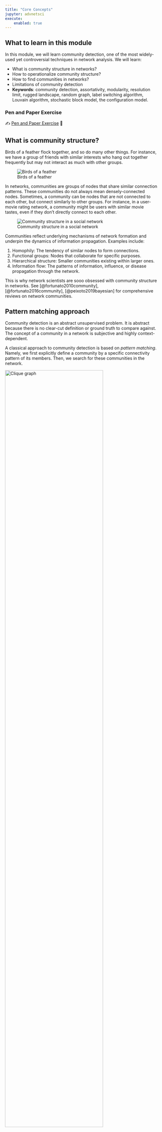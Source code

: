 ```yaml
---
title: "Core Concepts"
jupyter: advnetsci
execute:
    enabled: true
---
```


## What to learn in this module

In this module, we will learn community detection, one of the most widely-used yet controversial techniques in network analysis. We will learn:

- What is community structure in networks?
- How to operationalize community structure?
- How to find communities in networks?
- Limitations of community detection
- **Keywords**: community detection, assortativity, modularity, resolution limit, rugged landscape, random graph, label switching algorithm, Louvain algorithm, stochastic block model, the configuration model.


### Pen and Paper Exercise

✍️ [Pen and Paper Exercise](./pen-and-paper/exercise.pdf) 🚢

## What is community structure?

Birds of a feather flock together, and so do many other things. For instance, we have a group of friends with similar interests who hang out together frequently but may not interact as much with other groups.

![Birds of a feather](https://t4.ftcdn.net/jpg/08/10/89/17/360_F_810891701_xy4NsqgdqllMfKDfV6V27ycrw8FLFqrw.jpg)

In networks, communities are groups of nodes that share similar connection patterns. These communities do not always mean densely-connected nodes. Sometimes, a community can be nodes that are not connected to each other, but connect similarly to other groups. For instance, in a user-movie rating network, a community might be users with similar movie tastes, even if they don't directly connect to each other.

![Community structure in a social network](https://upload.wikimedia.org/wikipedia/commons/thumb/f/f4/Network_Community_Structure.svg/220px-Network_Community_Structure.svg.png)

Communities reflect underlying mechanisms of network formation and underpin the dynamics of information propagation. Examples include:

1. Homophily: The tendency of similar nodes to form connections.
2. Functional groups: Nodes that collaborate for specific purposes.
3. Hierarchical structure: Smaller communities existing within larger ones.
4. Information flow: The patterns of information, influence, or disease propagation through the network.

This is why network scientists are sooo obsessed with community structure in networks. See [@fortunato2010community], [@fortunato2016community], [@peixoto2019bayesian] for comprehensive reviews on network communities.

## Pattern matching approach

Community detection is an abstract unsupervised problem. It is abstract because there is no clear-cut definition or ground truth to compare against. The concept of a community in a network is subjective and highly context-dependent.

A classical approach to community detection is based on *pattern matching*. Namely, we first explicitly define a community by a specific connectivity pattern of its members. Then, we search for these communities in the network.

::: {#fig-clique}

<img src="https://pythonhosted.org/trustedanalytics/R_images/k-clique_201508281155.png" alt="Clique graph" width="80%">

Cliques of different sizes. Taken from [https://pythonhosted.org/trustedanalytics/python_api/graphs/graph-/kclique_percolation.html](https://pythonhosted.org/trustedanalytics/python_api/graphs/graph-/kclique_percolation.html)
:::

Perhaps, the strictest definition of a community is a *clique*: a group of nodes all connected to each other. Examples include triangles (3-node cliques) and fully-connected squares (4-node cliques). However, cliques are often too rigid for real-world networks. In social networks, for instance, large groups of friends rarely have every member connected to every other, yet we want to accept such "in-perfect" social circles as communities. This leads to the idea of relaxed versions of cliques, called **pseudo-cliques**.

Pseudo-cliques are defined by relaxing at least one of the following three dimensions of strictness, i.e., degree, density, and distance. We will walk through each of them in details as follows.

### Degree relaxation

Degree relaxation acknowledges that real-world groups rarely have perfect connectivity among all members. The *k-plex* [@seidman1978graph] is a classic example: it allows each node in a group to miss connections to up to $k$ other members, making it possible to model social circles where not everyone knows everyone else.

A similar relaxation is the **k-core** [@seidman1983network], which requires each node to have at least $k$ connections within the group, capturing the idea of a "core" of well-connected individuals. These approaches reflect the reality that cohesive groups can exist even when some connections are missing, and they help distinguish between core and peripheral members in a network.

::: {#fig-k-plex}
```dot
//| fig-width: 6
//| fig-height: 3
//| fig-align: center

graph G {
    layout=fdp;
    node [shape=circle, style=filled, fontsize=20, width=0.6];
    edge [len=1.5];

    // ρ-dense: qualifies (has 8/10 = 80% > 75% threshold)
    subgraph cluster_dense {
        label=" 2-plex, 2-core";
        #style=filled;
        #fillcolor="#e8f5e8";
        fontsize=20;
        peripheries=0;

        a [pos="0.5,2.5!", fillcolor="#45b7d1"];
        b [pos="1.5,3!", fillcolor="#45b7d1"];
        c [pos="2,2!", fillcolor="#45b7d1"];
        d [pos="1.5,1!", fillcolor="#45b7d1"];
        e [pos="0.5,1.5!", fillcolor="#45b7d1"];

        a -- b; a -- e;
        b -- c; b -- e;
        c -- d; c -- e;
        d -- e;
        // Missing: a -- c, b -- d (has 8 out of 10 possible edges = 80%)
    }

    // Not ρ-dense: fails (has 4/10 = 40% < 75% threshold)
    subgraph cluster_not_dense {
        label="3-plex, 1-core";
        #style=filled;
        #fillcolor="#ffe8e8";
        fontsize=20;
        peripheries=0;

        f [pos="5.5,2.5!", fillcolor="#ff9999"];
        g [pos="6.5,3!", fillcolor="#ff9999"];
        h [pos="7,2!", fillcolor="#ff9999"];
        i [pos="6.5,1!", fillcolor="#ff9999"];
        j [pos="5.5,1.5!", fillcolor="#ff9999"];

        f -- g;
        g -- h;
        i -- j;
        j -- f;
        // Missing 6 edges: has only 4 out of 10 possible edges = 40%
    }
}
```

Comparison of the k-plex and k-core in different graphs.

:::

### Density relaxation

Density relaxation shifts the focus from individual connections to the overall cohesiveness of the group. Instead of requiring every possible connection, a **$\rho$-dense subgraph** [@goldberg1984finding] enforces that the group contains at least a fraction $\rho$ of all possible internal edges. This approach is useful for identifying communities that are highly, but not perfectly, interconnected—such as a friend group where most, but not all, pairs know each other.

::: {#fig-density-relaxation}
```dot
//| fig-width: 6
//| fig-height: 3
//| fig-align: center

graph G {
    layout=fdp;
    node [shape=circle, style=filled, fontsize=20, width=0.6];
    edge [len=1.5];

    // ρ-dense: qualifies (has 8/10 = 80% > 75% threshold)
    subgraph cluster_dense {
        label="0.7-dense, 2-plex, 2-core";
        #style=filled;
        #fillcolor="#e8f5e8";
        fontsize=20;
        peripheries=0;

        a [pos="0.5,2.5!", fillcolor="#45b7d1"];
        b [pos="1.5,3!", fillcolor="#45b7d1"];
        c [pos="2,2!", fillcolor="#45b7d1"];
        d [pos="1.5,1!", fillcolor="#45b7d1"];
        e [pos="0.5,1.5!", fillcolor="#45b7d1"];

        a -- b; a -- e;
        b -- c; b -- e;
        c -- d; c -- e;
        d -- e;
        // Missing: a -- c, b -- d (has 8 out of 10 possible edges = 80%)
    }

    // Not ρ-dense: fails (has 4/10 = 40% < 75% threshold)
    subgraph cluster_not_dense {
        label="0.7-dense, 3-plex, 1-core";
        #style=filled;
        #fillcolor="#ffe8e8";
        fontsize=20;
        peripheries=0;

        f [pos="5.5,2.5!", fillcolor="#ff9999"];
        g [pos="6.5,3!", fillcolor="#ff9999"];
        h [pos="7,2!", fillcolor="#ff9999"];
        i [pos="6.5,1!", fillcolor="#ff9999"];
        j [pos="5.5,1.5!", fillcolor="#ff9999"];

        f -- g;
        g -- h;
        i -- j;
        j -- f;
        f -- h;
        j -- h;
        j -- g;

        // Missing 6 edges: has only 4 out of 10 possible edges = 40%
    }
}
```

The two subgraphs are equally dense, but the left one is 2-plex and 2-core, while the right one is 3-plex and 1-core.

:::

### Distance relaxation
Distance relaxation allows for the inclusion of nodes that are not directly connected but are still close in terms of network steps. The **$n$-clique** [@luce1950connectivity] is a group where every pair of nodes is within $n$ steps of each other, so members can be connected through mutual friends. However, this can sometimes include connections that pass through nodes outside the group, which led to refinements such as the **$n$-clan** and **$n$-club** [@mokken1979cliques], where all paths between members must remain within the group itself. These definitions help capture the idea of communities that are tightly knit not just by direct ties, but also by short, internal paths.

::: {#fig-distance-relaxation}
```dot
//| fig-width: 6
//| fig-height: 3
//| fig-align: center
graph G {
    layout=fdp;
    node [shape=circle, style=filled, fontsize=20, width=0.4, fillcolor=black];
    edge [len=1.2];

    // 2-Clique (larger dashed box)
    subgraph cluster_clique {
        style=dashed;
        fontsize=16;
        peripheries=0;

        // 2-Clan (inner solid box)
        subgraph cluster_clan {
            label="3-clan, 2-clique";
            style=dashed;
            fontsize=20;
            peripheries=1;

            // Inner square/rectangle of 4 nodes
            a [pos="2,2!" fillcolor="#45b7d1"];
            b [pos="4,2!" fillcolor="#45b7d1"];
            c [pos="4,0.5!" fillcolor="#45b7d1"];
            d [pos="2,0.5!" fillcolor="#45b7d1"];

            // Square connections
            a -- b;
            c -- d;
            d -- a;

        }

        // Two external nodes connected to the clan
        e [pos="0.5,1.25!" fillcolor="#afafaf"];
        f [pos="5.5,1.25!" fillcolor="#afafaf"];

        // External connections
        e -- a;
        e -- d;
        f -- b;
        f -- c;
    }
}
```

In both n-clique and n-clan, two nodes are connected at most $n$ steps apart. But for the n-clique, they can be connected through other nodes outside the group. n-clan is more strict in a sense that it requires all paths between two nodes to be within the group.

:::

### Hybrid approaches
Hybrid approaches combine these dimensions to capture even more nuanced community structures. The **$k$-truss** [@saito2008extracting; @cohen2009graph; @wang2010triangulation] requires that every edge in the group participates in at least $k-2$ triangles, emphasizing the importance of triadic relationships for group stability. The **$\rho$-dense core** [@koujaku2016dense] balances high internal density with sparse external connections, identifying groups that are not only cohesive inside but also well-separated from the rest of the network. These hybrid definitions reflect the complex and overlapping nature of real-world communities, where both internal cohesion and clear boundaries matter.

::: {#fig-clique-pattern}

<img src="https://ars.els-cdn.com/content/image/1-s2.0-S0378873315000520-gr1.jpg" alt="Pseudo-clique patterns" width="80%" style="display: block; margin-left: auto; margin-right: auto;">

Illustation of different pseudo cliques. Taken from {footcite}`koujaku2016dense`.

:::


## Graph cut approach

Another approach from computer science is to treat a community detection problem as an *optimization* problem. An early example is the **graph cut** problem, which asks to find the minimum number of edges to cut the graph into two disconnected components.

Specifically, let us consider cutting the network into two communities. Let $V_1$ and $V_2$ be the set of nodes in the two communities. Then, the cut is the number of edges between the two communities, which is given by

$$
\begin{align}
\text{Cut}(V_1, V_2) = \sum_{i \in V_1} \sum_{j \in V_2} A_{ij}
\end{align}
$$

Now, the community detection problem is translated into **an optimization problem**, with the goal of finding a cut $V_1, V_2$ that minimizes $\text{Cut}(V_1, V_2)$.


::: {.callout-note title="Exercise"}

The description of this problem is not complete 😈.

Can you identify what is missing in the description of the graph cut problem? Without this, the best cut is trivial. "<a href='https://skojaku.github.io/adv-net-sci/assets/vis/community-detection/index.html?scoreType=graphcut&numCommunities=2&randomness=1&dataFile=two-cliques.json'>Graph Cut Problem 🎮</a>"


:::

::: {.callout-caution collapse="true" title="Click to reveal the answer!" appearance="simple"}
The missing element is a constraint: each community must contain at least one node. Without this, the trivial solution of placing all nodes in a single community would always yield a cut of zero.
:::

### Balanced cut

Graph cut often provide unbalanced communities, e.g., a community consisting of a single node, and another consisting of all other nodes. For example, if the network has a node with degree one (e.g., one edge), an optimal cut will be to place this node in its own community, resulting in a cut of one.


#### Ratio cut

**Ratio cut** addresses this issue by introducing a normalization factor to balance the cut.
Suppose we cut the network into two communities $V_1$ and $V_2$, then the ratio cut is defined as

$$
\begin{align}
\text{Ratio cut}(V_1, V_2) = \frac{1}{|V_1| \cdot |V_2|} \sum_{i \in V_1} \sum_{j \in V_2} A_{ij}
\end{align}
$$


The normalization factor $1/(|V_1| |V_2|)$ balances the community sizes. It's smallest when communities are equal ($|V_1| = |V_2|$) and largest when one community has only one node ($|V_1| = 1$ or $|V_2| = 1$).

#### Normalized cut

**Normalized cut** [@shi2000normalized] balances communities based on edge count, unlike Ratio cut which uses node count. It is defined as


$$
\text{Normalized cut}(V_1, V_2) = \frac{1}{|E_1| \cdot |E_2|} \sum_{i \in V_1} \sum_{j \in V_2} A_{ij}
$$

- $|E_1|$ and $|E_2|$ are the number of edges in the communities $V_1$ and $V_2$, respectively.


#### Cut into more than two communities

Ratio cut and Normalized cut can be extended to cut into more than two communities. Specifically, we can extend them to cut into $k$ communities, i.e., $V_1, V_2, \dots, V_k$ by defining

$$
\begin{align}
\text{Ratio cut}(V_1, V_2, \dots, V_k) &= \sum_{k=1}^K \frac{1}{|V_k|} \left(\sum_{i \in V_k} \sum_{j \notin V_{k}} A_{ij} \right) \\
\text{Normalized cut}(V_1, V_2, \dots, V_k) &= \sum_{k=1}^K \frac{1}{|E_k|} \left(\sum_{i \in V_k} \sum_{j \notin V_{k}} A_{ij} \right)
\end{align}
$$


::: {.column-margin}

For both ratio and normalized cut, finding the best cut is a NP-hard problem. Yet, there are some heuristics to find a good cut.
Interested students are encouraged to refer to [Ulrike von Luxburg "A Tutorial on Spectral Clustering"](https://arxiv.org/abs/0711.0189) for more details.

:::

A key limitation of Ratio cut and Normalized cut is that they require us to choose the number of communities in advance, which is often unknown in real networks. This leads to the most celebrated yet controversial community detection method, i.e, **modularity maximization**, which we will cover in the next section.

::: {.callout-note title="Exercise"}

Another key limitation of Ratio cut and Normalized cut is that they tend to favor communities of similar size, even though real communities can vary a lot [@palla2005uncovering;@clauset2004finding]. This problem also exists in the modularity maximization method.

:::


## Modularity: measuring assortativity against null models


### Key idea

**Modularity** is by far the most widely used method for community detection. Modularity can be derived in many ways, but we will follow the one derived from assortativity.

**Assortativity** is a measure of the tendency of nodes to connect with nodes of the same attribute. The attribute, in our case, is the community that the node belongs to, and we say that a network is assortative if nodes of the same community are more likely to connect with each other than nodes of different communities.

Let's think about assortativity by using color balls and strings! 🎨🧵

::: {#fig-fig-modularity-game}

<img src="../figs/modularity.jpg" alt="Single node failure" width="100%">

Illustration of how modularity measures assortativity relative to a null model.
:::

Imagine we're playing a game as follows:

1. Picture each connection in our network as two colored balls joined by a piece of string. 🔴🟢--🔵🟡
2. The color of each ball shows which community it belongs to.
3. Now, let's toss all these ball-and-string pairs into a big bag.
4. We'll keep pulling out strings with replacement and checking if the balls on each end match colors.

The more color matches we find, the more assortative our network is. But, there's a catch! What if we got lots of matches just by luck? For example, if all our balls were the same color, we'd always get a match. But that doesn't tell us much about our communities. So, to be extra clever, we compare our results to a "random" version (null model):

1. We snip all the strings and mix up all the balls.
2. Then we draw pairs of balls at random *with replacement* and see how often the colors match.

::: {.column-margin}
By comparing our original network to this mixed-up version, we can see if our communities are really sticking together more than we'd expect by chance.
For example, if all nodes belong to the same community, we would always get a match for the random version as well, which informs us that a high likelihood of matches is not surprising.
:::

Building on this, the modularity is defined as

$$
\dfrac{\text{\# of matches} - \text{Average \# of random matches}}{\text{Maximum possible \# of matches}}
$$

This comparison against the random version is the heart of modularity. Unlike graph cut methods that aim to maximize assortativity directly, modularity measures assortativity *relative* to *a null model*.

### Modularity formula

Let's dive into the modularity formula! To put modularity into math terms, we need a few ingredients:

- $m$: The total number of strings (edges) in our bag
- $n$: The total number of balls (nodes) we have
- $A_{ij}$: This tells us if ball $i$ and ball $j$ are connected by a string
- $\delta(c_i,c_j)$: This is our color-checker. It gives us a 1 if balls $i$ and $j$ are the same color (same community), and 0 if they're different.

Now, the probability of pulling out a string out of $m$ string and finding matching colors on both ends is:

$$
\frac{1}{m} \sum_{i=1}^n \sum_{j=i+1}^n A_{ij} \delta(c_i,c_j) = \frac{1}{2m} \sum_{i=1}^n \sum_{j=1}^n A_{ij} \delta(c_i,c_j)
$$

We set $A_{ii} = 0$ by assuming our network doesn't have any "selfie strings" (where a ball is connected to itself). Also, we changed our edge counting a bit. Instead of counting each string once (which gave us $m$), we're now counting each string twice (once from each end). That's why we use $2m$ on the right-hand side of the equation.

Now, imagine we've cut all the strings, and we're going to draw two balls at random with replacement.
Here's how our new bag looks:

- We have $2m$ balls in total ($1$ string has $2$ balls, and thus $m$ strings have $2m$ balls in total).
- A node with $k$ edges correspond to the $k$ of $2m$ balls in the bag.
- The color of each ball in our bag matches the color (or community) of its node in the network.

Now, what's the chance of pulling out two balls of the same color?

$$
\sum_{c=1}^C \left( \frac{1}{2m}\sum_{i=1}^n k_i \delta(c, c_i) \right)^2
$$

where $k_i$ is the degree (i.e., the number of edges) of node $i$, and $C$ is the total number of communities (i.e., colors).

Here's what it means in simple terms:

- We look at each color ($c$) one by one (the outer sum).
- For each color, we figure out how many balls of that color are in our bag ($\frac{1}{2m}\sum_{i=1}^n k_i \delta(c, c_i)$).
- We divide by $2m$ to get the probability of drawing a ball of that color.
- We then calculate the chance of grabbing that color twice in a row ($\left( \frac{1}{2m}\sum_{i=1}^n k_i \delta(c, c_i) \right)^2$).
- Finally, we add up these chances for all $C$ colors.

Putting altogether, the modularity is defined by

$$
\begin{align}
Q &=\frac{1}{2m} \sum_{i=1}^n \sum_{j=1}^n A_{ij} \delta(c_i,c_j) - \sum_{c=1}^C \left( \frac{1}{2m}\sum_{i=1}^n k_i \delta(c, c_i) \right)^2
\end{align}
$$

By rearranging the terms, we get the standard expression for modularity:

$$
Q =\frac{1}{2m} \sum_{i=1}^n \sum_{j=1}^n \left[ A_{ij} -  \frac{k_ik_j}{2m} \right]\delta(c_i,c_j)
$$

See the Appendix for the derivations.

### Modularity Demo

Let's learn how the modularity works by playing with a community detection game!

::: {.callout-note title="Exercise 1"}

Find communities by maximizing the modularity. [Modularity maximization (two communities) 🎮](https://skojaku.github.io/adv-net-sci/assets/vis/community-detection/index.html?scoreType=modularity&numCommunities=2&randomness=1&dataFile=two-cliques.json)

:::

One of the good things about modularity is that it can figure out how many communities there should be all by itself! 🕵️‍♀️ Let's have some fun with this idea. We're going to play the same game again, but this time, we'll start with a different number of communities. See how the modularity score changes as we move things around.

::: {.callout-note title="Exercise 2"}

Find communities by maximizing the modularity. [Modularity maximization (four communities) 🎮](https://skojaku.github.io/adv-net-sci/assets/vis/community-detection/index.html?scoreType=modularity&numCommunities=4&randomness=1&dataFile=two-cliques.json)
:::

Now, let's take our modularity maximization for a real-world example! 🥋 We're going to use the famous karate club network. This network represents friendships between members of a university karate club. It's a classic in the world of network science, and it's perfect for seeing how modularity works in practice.

::: {.callout-note title="Exercise 3"}

Find communities by maximizing the modularity. [Modularity maximization (four communities) 🎮](https://skojaku.github.io/adv-net-sci/assets/vis/community-detection/index.html?scoreType=modularity&numCommunities=4&randomness=0.25&dataFile=net_karate.json)

:::

### Limitation of Modularity

Like many other community detection methods, modularity is not a silver bullet. Thanks to extensive research, we know many limitations of modularity. Let's take a look at a few of them.

### Resolution limit

The modularity finds two cliques connected by a single edge as two separate communities.
But what if we add another community to this network?
Our intuition tells us that, because communities are *local* structure, the two cliques should remain separated by the modularity. But is this the case?

::: {.callout-note title="Exercise 4"}

Find communities by maximizing the modularity. [Modularity maximization (four communities) 🎮](https://skojaku.github.io/adv-net-sci/assets/vis/community-detection/index.html?scoreType=modularity&numCommunities=3&randomness=0.9&dataFile=two-cliques-big-clique.json)

:::

::: {.callout-warning collapse="true" title="Click here to see the solution"}

The best modularity score actually comes from merging our two cliques into one big community. This behavior is what we call the **Resolution limit** [@fortunato2007resolution]. Modularity can't quite make out communities that are smaller than a certain size!

Think of it like this: modularity is trying to see the big picture, but it misses the little details. In network terms, the number of edges $m_c$ in a community $c$ has to be bigger than a certain size. This size is related to the total number of edges $m$ in the whole network. We write this mathematically as ${\cal O}(m)$.

:::


### Spurious communities

What if the network does not have any communities at all? Does the modularity find no communities? To find out, let's run the modularity on a random network, where each pair of nodes is connected randomly with the same probability.

::: {.callout-note title="Exercise 5"}
:class: tip

Find communities by maximizing the modularity. [Modularity maximization (four communities) 🎮](vis/community-detection/index.html?scoreType=modularity&numCommunities=3&randomness=0.8&dataFile=random-net.json)

::: {.callout-note collapse="true" title="Click here to see the solution"}

Surprise, surprise! 😮 Modularity finds communities even in our random network, and with a very high score too! It's like finding shapes in clouds - sometimes our brains (or algorithms) see patterns where there aren't any.

The wild thing is that the modularity score for this random network is even higher than what we saw for our network with two clear cliques!

This teaches us two important lessons:
1. We can't compare modularity scores between different networks. It's like comparing apples and oranges! 🍎🍊
2. A high modularity score doesn't always mean we've found communities.

Interested readers can read more about this in [this tweet by Tiago Peixoto](https://twitter.com/tiagopeixoto/status/1466352013856358400) and the discussion [here](https://reticular.hypotheses.org/1924).

<blockquote class="twitter-tweet" style="max-width: 550px;"><p lang="en" dir="ltr">Modularity maximization is not a reliable method to find communities in networks. Here&#39;s a simple example showing why:<br><br>1. Generate an Erdős-Rényi random graph with N nodes and average degree &lt;k&gt;.<br><br>2. Find the maximum modularity partition. <a href="https://t.co/MTt5DdFXSX">pic.twitter.com/MTt5DdFXSX</a></p>&mdash; Tiago Peixoto (@tiagopeixoto) <a href="https://twitter.com/tiagopeixoto/status/1466352013856358400?ref_src=twsrc%5Etfw">December 2, 2021</a></blockquote> <script async src="https://platform.twitter.com/widgets.js" charset="utf-8"></script>
:::

:::

The simple answer is no. Modularity is still a powerful tool for finding communities in networks. Like any other method, it has its limitations. And knowing these limitations is crucial for using it effectively. There is "free lunch" in community detection [@peel2017ground].
When these implicit assumptions are met, modularity is in fact a very powerful method for community detection. For example, it is in fact an "optimal" method for a certain class of networks [@nadakuditi2012graph].

## Stochastic Block Model

Let's talk about two ways to look at communities in networks. In modularity maximization, we are given a network and asked to find the best way to group its parts into communities.
Let's flip that idea on its head! 🙃 Instead of starting with a network and looking for communities, we start with the communities and ask, *"What kind of network would we get if the nodes form these communities?"*. This is the idea of the **Stochastic Block Model (SBM)**.

### Model

In stochastic block model, we describe a network using probabilities given a community structure. Specifically, let us consider two nodes $i$ and $j$ who belong to community $c_i$ and $c_j$. Then, the probability of an edge between $i$ and $j$ is given by their community membership.

$$
P(A_{ij}=1|c_i, c_j) = p_{c_i,c_j}
$$

where $p_{c_i,c_j}$ is the probability of an edge between nodes in community $c_i$ and $c_j$, respectively.
Importantly, the probability $p_{c_i,c_j}$ is specified by the community membership of the nodes, $c_i$ and $c_j$.
As a result, when plotting the adjacency matrix of one realization of SBM, we observe "blocks" of different edge densities, which is why we say that SBM is a "block model".

```python
#| echo: false
#| fig-cap: "Adjacency Matrix of Stochastic Block Model"
#| label: fig-sbm-adjacency-matrix
#| fig-width: 6
#| fig-height: 4
#| fig-align: center
import numpy as np
import matplotlib.pyplot as plt

import igraph

# Generate SBM
n, k = 900, 3

# Create block sizes (equal for simplicity)
block_sizes = [n // k] * k

# Create diverse pref matrix
pref_matrix = [
    [0.3, 0.05, 0.1],
    [0.05, 0.4, 0.02],
    [0.1, 0.02, 0.35]
]

# Generate SBM using igraph
g = igraph.Graph.SBM(n, pref_matrix, block_sizes)

# Convert to adjacency matrix for visualization
A = np.array(g.get_adjacency().data)

# Plot
plt.figure(figsize=(8, 8))
plt.imshow(A, cmap='binary')
plt.title("Adjacency Matrix of Stochastic Block Model")
plt.xlabel("Node Index")
plt.ylabel("Node Index")
plt.tight_layout()
plt.show()

```

### Characterizing network structures with the SBM

Stochastic Block Model is a flexible model that can be used to describe a wide range of network structures.

Let's start with communities where nodes within a community are more likely to be connected to each other than nodes in different communities. We can describe this using SBM by:

$$
P_{c,c'} = \begin{cases}
    p_{\text{in}} & \text{if } c = c' \\
    p_{\text{out}} & \text{if } c \neq c'
\end{cases}
$$

-  $p_{\text{in}}$ is the chance of a connection between nodes in the same community
- $p_{\text{out}}$ is the chance of a connection between nodes in different communities

Usually, we set $p_{\text{in}} > p_{\text{out}}$, because nodes in the same community tend to be more connected.

But, there's more SBM can do:

1. **Disassortative communities**: What if we flip things around and set $p_{\text{in}} < p_{\text{out}}$? Now we have communities where nodes prefer to connect with nodes from other communities. This is not in line with the communities we have focused on so far. Yet, it is still a valid model of community structure, and SBM allows for this generalization of community structure easily.

2. **Random networks**: If we make $p_{\text{in}} = p_{\text{out}}$, we get a completely random network where every node has an equal chance of connecting to any other node. This is what we call an Erdős-Rényi network.

In sum, SBM has been used as a playground for network scientists. We can use it to create many interesting network structures and study how they behave.

### Detecting communities with SBM

If we know how a network is generated given a community membership, then we can ask ourselves the following question: what is the most likely community membership that generates the observed network? This is exactly a maximum likelihood problem.

We can describe the probability of seeing a particular network, given a community structure as follows:

$$
P(\left\{A_{ij}\right\}_{ij}) = \prod_{i<j} P(A_{ij}=1|c_i, c_j)^{A_{ij}} (1-P(A_{ij}=1|c_i, c_j))^{1-A_{ij}}.
$$

Let's break this down into simpler terms:

- First, $\left\{A_{ij}\right\}_{ij}$ is just saying "all the connections in our network". Think of it as a big table showing who's connected to whom.

- We use $\prod_{i < j}$ instead of $\prod_{i,j}$ because we're dealing with an undirected network. This means if Alice is friends with Bob, Bob is also friends with Alice. We only need to count this friendship once, not twice.

- The last part, $P(A_{ij}=1|c_i, c_j)^A_{ij}(1-P(A_{ij}=1|c_i, c_j))^{1-A_{ij}}$ is a shorthand way of saying "what's the chance of this connection existing or not existing?" If the connection exists ($A_{ij}=1$), we use the first part. If it doesn't ($A_{ij}=0$), we use the second part. It's a two-in-one formula.

We can take the logarithm of both sides of our equation. This turns our big product (multiplication) into a simpler sum (addition).

$$
\begin{aligned}
{\cal L}=&\log P(\left\{A_{ij}\right\}_{ij}) \\
=& \sum_{i<j} A_{ij} \log P(A_{ij}=1|c_i, c_j) \\
&+ (1-A_{ij}) \log (1-P(A_{ij}=1|c_i, c_j)).
\end{aligned}
$$

We call this the **likelihood function**. It tells us how likely we are to see this network given our community guess. We can play around with different community assignments and edge probabilities to see which one gives us the highest likelihood.

Our likelihood function has a special shape - it is a concave function with respect to $p_{c,c'}$. This means that the likelihood function is a hill with only one peak when we look at it in terms of edge probability $p_{c,c'}$.

```python
#| echo: false
#| fig-cap: "Schematic of Likelihood Function (Concave)"
#| label: fig-likelihood-function
#| fig-width: 6
#| fig-height: 4
#| fig-align: center
import numpy as np
import matplotlib.pyplot as plt

def concave_function(x):
    return -(x - 0.5)**2 + 0.25

x = np.linspace(0, 1, 100)
y = concave_function(x)

plt.figure(figsize=(10, 6))
plt.plot(x, y, 'b-', linewidth=2)
plt.title('Schematic of Likelihood Function (Concave)')
plt.xlabel('Edge Probability p_c,c\'')
plt.ylabel('Likelihood')
plt.axvline(x=0.5, color='r', linestyle='--', label='Maximum')
plt.annotate('Global Maximum', xy=(0.5, 0.25), xytext=(0.6, 0.2),
             arrowprops=dict(facecolor='black', shrink=0.05))
plt.legend()
plt.grid(True)
plt.show()
```

So, what does this mean for us? The top of this hill (our maximum value) is flat, and there's only one flat spot on the whole hill. So if we can find a spot where the hill isn't sloping at all (that's what we mean by "zero gradient"), we've found the very top of the hill.;

In math terms, we take the derivative of our likelihood function with respect to $p_{c,c'}$ and set it to zero, i.e., $\partial {\cal L}  / \partial p_{cc'} = 0$. Here is what we get:

$$
\begin{aligned}
\frac{\partial {\cal L}}{\partial p_{c,c'}} &= 0 \\
\Rightarrow & \sum_{i<j} \left[A_{ij} \frac{1}{p_{c_i,c_j}} \delta(c_i,c)\delta(c_j,c') -(1-A_{ij}) \frac{1}{1-p_{c_i,c_j}}\delta(c_i,c')\delta(c_j,c') \right] = 0 \\
\Rightarrow &
\frac{m_{cc'}}{p_{c_i,c_j}} - \frac{\sum_{i < j} \delta(c_i,c)\delta(c_j,c') }{1-p_{c_i,c_j}} = 0 & \text{if } c \neq  c' \\
\Rightarrow & p_{c,c'} = \frac{m_{cc'}}{\sum_{i < j} \delta(c_i,c)\delta(c_j,c')}
\end{aligned}
$$

Let's break down these equations:

- $m_{cc'}$ is the number of edges between nodes in community $c$ and those in community $c'$.
- The derivative $\partial \log p_{cc} / \partial p_{cc}$ is just $1/p_{cc}$.

The denominator $\sum_{i < j} \delta(c_i,c)\delta(c_j,c')$ is the total number of pairs of nodes that belong to communities $c$ and $c'$. It is given by

$$
\sum_{i < j} \delta(c_i,c)\delta(c_j,c') =
\begin{cases}
n_cn_{c'} & \text{if } c \neq c' \\
\frac{n_c (n_c - 1)}{2} & \text{if } c = c'
\end{cases}
$$

Why do we have two different equations for $p_{c,c'}$? It's because we are counting each pair of nodes only by once. It is easy to verify when looking at the adjacency matrix:

```python
#| echo: false
#| fig-cap: "Adjacency Matrix of Stochastic Block Model"
#| label: fig-adjacency-matrix
#| fig-width: 6
#| fig-height: 4
#| fig-align: center
import numpy as np
import matplotlib.pyplot as plt
import igraph

# Generate SBM
n, k = 900, 3

# Create block sizes (equal for simplicity)
block_sizes = [n // k] * k

# Create diverse pref matrix
pref_matrix = [
    [0.3, 0.05, 0.1],
    [0.05, 0.4, 0.02],
    [0.1, 0.02, 0.35]
]

# Generate SBM using igraph
g = igraph.Graph.SBM(n, pref_matrix, block_sizes)

# Convert to adjacency matrix for visualization
A = np.array(g.get_adjacency().data)

# Create the plot
fig, ax = plt.subplots(figsize=(6, 6))

# Plot the adjacency matrix
ax.matshow(A, cmap='binary')
mask = np.triu(np.ones_like(A, dtype=bool), k=1)

# Highlight the upper triangle with yellow overlay
ax.matshow(np.ma.masked_array(np.ones_like(A), ~mask), cmap='Reds_r', alpha=0.3)

# Add a title
plt.title("Adjacency Matrix with Highlighted Upper Triangle")

plt.show()

```

The upper triangle of the adjacency matrix represents $i < j$ over which we take the sum.
When $c=c'$ (the diagonal block), we count only the upper half of the block, resulting in $\frac{n_c (n_c - 1)}{2}$. When $c \neq c'$ (different communities), we count all connections between them, resulting in $n_cn_{c'}$.

We have now obtaind the likelihood function based only on the community assignment. Maximizing ${\cal L}$ with respect to the community assignment gives us the most likely community assignment for the network.

```bibliography
```